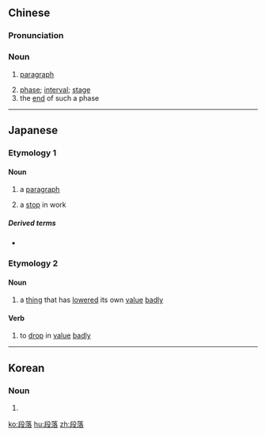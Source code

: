 ==Chinese==
{{zh-forms}}

===Pronunciation===
{{zh-pron
|m=duànluò,tl=y
|c=dyun6 lok6
|h=pfs=thon-lo̍k
|mn=tōaⁿ-lo̍h
|cat=n
}}

===Noun===
{{zh-noun}}

# [[paragraph]]
#: {{zh-x|這 篇 作文 由 三 個 '''段落''' 組成。|This composition consists of three '''paragraphs'''.}}
# [[phase]]; [[interval]]; [[stage]]
# the [[end]] of such a phase

----

==Japanese==
{{ja-kanjitab|段|落}}

===Etymology 1===

====Noun====
{{ja-noun|だんらく}}

# a [[paragraph]]
#: {{ja-usex|この作文は３段落から構成されている。|この さくぶん は さん'''だんらく''' から こうせい されている。|This composition consists of three paragraphs.}}
# a [[stop]] in work
#: {{ja-usex|仕事に一段落付ける|しごと に いち'''だんらく''' つける|settle a work for the time being}}

=====Derived terms=====
* {{ja-r|一段落|いちだんらく}}

===Etymology 2===

====Noun====
{{ja-noun|だんおち}}

# a [[thing]] that has [[lower]]ed its own [[value]] [[badly]]

====Verb====
{{ja-verb-suru|だんおち}}

# to [[drop]] in [[value]] [[badly]]

----

==Korean==
{{ko-hanjatab}}

===Noun===
{{ko-noun|hj|hangeul=단락}}

# {{ko-hanja form of|단락|paragraph}}

[[ko:段落]]
[[hu:段落]]
[[zh:段落]]
